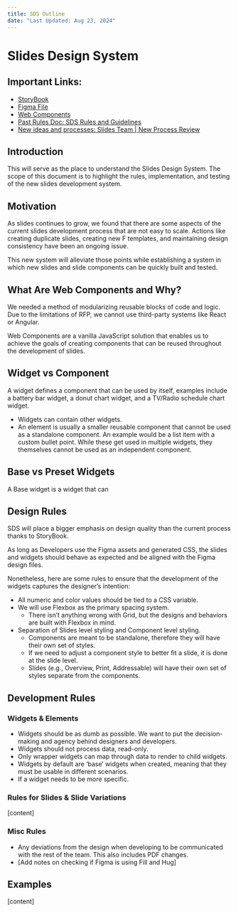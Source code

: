 ```yaml
---
title: SDS Outline
date: "Last Updated: Aug 23, 2024"
---
```


# Slides Design System

## Important Links:

- [StoryBook](https://sdsstorybook.netlify.app/)
- [Figma File](https://www.figma.com/design/41o21MxSO5x0CJkjgaepE4/)
- [Web Components](https://developer.mozilla.org/en-US/docs/Web/API/Web_components)
- [Past Rules Doc: SDS Rules and Guidelines](#)
- [New ideas and processes: Slides Team | New Process Review](#)

## Introduction

This will serve as the place to understand the Slides Design System.
The scope of this document is to highlight the rules, implementation, and testing of the new slides development system.

## Motivation

As slides continues to grow, we found that there are some aspects of the current slides development process that are not easy to scale. Actions like creating duplicate slides, creating new F templates, and maintaining design consistency have been an ongoing issue.

This new system will alleviate those points while establishing a system in which new slides and slide components can be quickly built and tested.

## What Are Web Components and Why?

We needed a method of modularizing reusable blocks of code and logic. Due to the limitations of RFP, we cannot use third-party systems like React or Angular.

Web Components are a vanilla JavaScript solution that enables us to achieve the goals of creating components that can be reused throughout the development of slides.

## Widget vs Component

A widget defines a component that can be used by itself, examples include a battery bar widget, a donut chart widget, and a TV/Radio schedule chart widget.

- Widgets can contain other widgets.
- An element is usually a smaller reusable component that cannot be used as a standalone component. An example would be a list item with a custom bullet point. While these get used in multiple widgets, they themselves cannot be used as an independent component.

## Base vs Preset Widgets

A Base widget is a widget that can 

## Design Rules

SDS will place a bigger emphasis on design quality than the current process thanks to StoryBook.

As long as Developers use the Figma assets and generated CSS, the slides and widgets should behave as expected and be aligned with the Figma design files.

Nonetheless, here are some rules to ensure that the development of the widgets captures the designer’s intention:

- All numeric and color values should be tied to a CSS variable.
- We will use Flexbox as the primary spacing system.
  - There isn’t anything wrong with Grid, but the designs and behaviors are built with Flexbox in mind.
- Separation of Slides level styling and Component level styling.
  - Components are meant to be standalone, therefore they will have their own set of styles.
  - If we need to adjust a component style to better fit a slide, it is done at the slide level.
  - Slides (e.g., Overview, Print, Addressable) will have their own set of styles separate from the components.

## Development Rules

### Widgets & Elements

- Widgets should be as dumb as possible. We want to put the decision-making and agency behind designers and developers.
- Widgets should not process data, read-only.
- Only wrapper widgets can map through data to render to child widgets.
- Widgets by default are ‘base’ widgets when created, meaning that they must be usable in different scenarios.
- If a widget needs to be more specific.

### Rules for Slides & Slide Variations

[content]

### Misc Rules

- Any deviations from the design when developing to be communicated with the rest of the team. This also includes PDF changes.
- [Add notes on checking if Figma is using Fill and Hug]

## Examples

[content]
